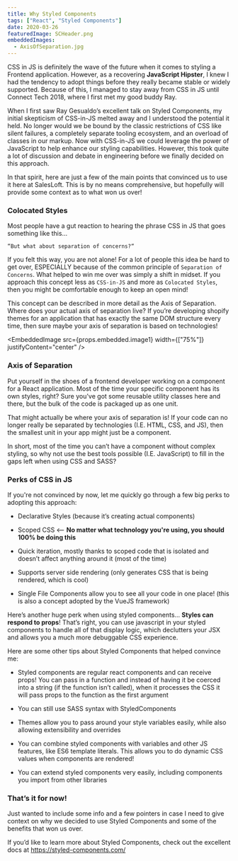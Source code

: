 ```yaml
---
title: Why Styled Components
tags: ["React", "Styled Components"]
date: 2020-03-26
featuredImage: SCHeader.png
embeddedImages:
  - AxisOfSeparation.jpg
---
```


CSS in JS is definitely the wave of the future when it comes to styling a Frontend application. However, as a recovering **JavaScript Hipster**, I knew I had the tendency to adopt things before they really became stable or widely supported. Because of this, I managed to stay away from CSS in JS until Connect Tech 2018, where I first met my good buddy Ray.

When I first saw Ray Gesualdo’s excellent talk on Styled Components, my initial skepticism of CSS-in-JS melted away and I understood the potential it held. No longer would we be bound by the classic restrictions of CSS like silent failures, a completely separate tooling ecosystem, and an overload of classes in our markup. Now with CSS-in-JS we could leverage the power of JavaScript to help enhance our styling capabilities. However, this took quite a lot of discussion and debate in engineering before we finally decided on this approach.

In that spirit, here are just a few of the main points that convinced us to use it here at SalesLoft. This is by no means comprehensive, but hopefully will provide some context as to what won us over!

### Colocated Styles

Most people have a gut reaction to hearing the phrase CSS in JS that goes something like this…

`“But what about separation of concerns?“`

If you felt this way, you are not alone! For a lot of people this idea be hard to get over, ESPECIALLY because of the common principle of `Separation of Concerns`. What helped to win me over was simply a shift in midset. If you approach this concept less as `CSS-in-JS` and more as `Colocated Styles`, then you might be comfortable enough to keep an open mind!

This concept can be described in more detail as the Axis of Separation. Where does your actual axis of separation live? If you’re developing shopify themes for an application that has exactly the same DOM structure every time, then sure maybe your axis of separation is based on technologies!

<EmbeddedImage
  src={props.embedded.image1}
  width={["75%"]}
  justifyContent="center"
/>

### Axis of Separation

Put yourself in the shoes of a frontend developer working on a component for a React application. Most of the time your specific component has its own styles, right? Sure you've got some reusable utility classes here and there, but the bulk of the code is packaged up as one unit.

That might actually be where your axis of separation is! If your code can no longer really be separated by technologies (I.E. HTML, CSS, and JS), then the smallest unit in your app might just be a component.

In short, most of the time you can’t have a component without complex styling, so why not use the best tools possible (I.E. JavaScript) to fill in the gaps left when using CSS and SASS?

### Perks of CSS in JS

If you're not convinced by now, let me quickly go through a few big perks to adopting this approach:

- Declarative Styles (because it’s creating actual components)

- Scoped CSS <-- **No matter what technology you're using, you should 100% be doing this**

- Quick iteration, mostly thanks to scoped code that is isolated and doesn’t affect anything around it (most of the time)

- Supports server side rendering (only generates CSS that is being rendered, which is cool)

- Single File Components allow you to see all your code in one place! (this is also a concept adopted by the VueJS framework)

Here’s another huge perk when using styled components… **Styles can respond to props**! That’s right, you can use javascript in your styled components to handle all of that display logic, which declutters your JSX and allows you a much more debuggable CSS experience.

Here are some other tips about Styled Components that helped convince me:

- Styled components are regular react components and can receive props! You can pass in a function and instead of having it be coerced into a string (if the function isn’t called), when it processes the CSS it will pass props to the function as the first argument

- You can still use SASS syntax with StyledComponents

- Themes allow you to pass around your style variables easily, while also allowing extensibility and overrides

- You can combine styled components with variables and other JS features, like ES6 template literals. This allows you to do dynamic CSS values when components are rendered!

- You can extend styled components very easily, including components you import from other libraries

### That’s it for now!

Just wanted to include some info and a few pointers in case I need to give context on why we decided to use Styled Components and some of the benefits that won us over.

If you’d like to learn more about Styled Components, check out the excellent docs at https://styled-components.com/
